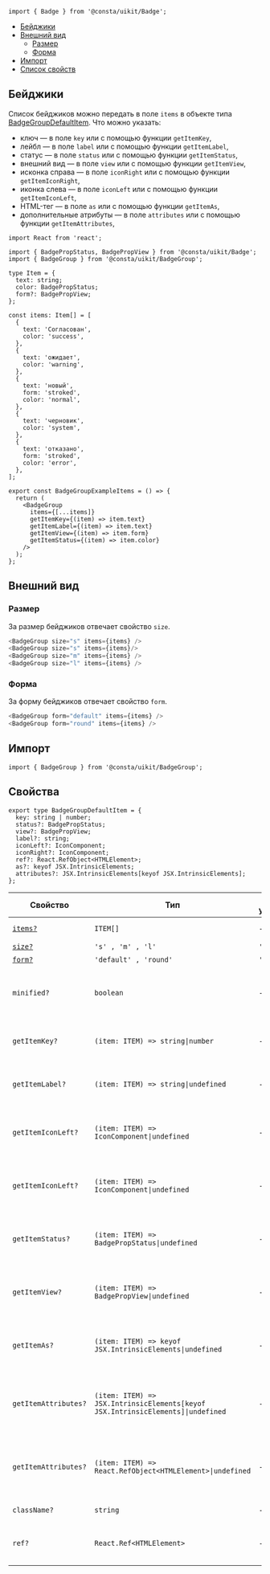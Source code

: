 
```tsx
import { Badge } from '@consta/uikit/Badge';
```

<MdxMenu>

- [Бейджики](#бейджики)
- [Внешний вид](#внешний-вид)
  - [Размер](#размер)
  - [Форма](#форма)
- [Импорт](#импорт)
- [Список свойств](#свойства)

</MdxMenu>

## Бейджики

Список бейджиков можно передать в поле `items` в объекте типа [BadgeGroupDefaultItem](#свойства). Что можно указать:

- ключ — в поле `key` или с помощью функции `getItemKey`,
- лейбл — в поле `label` или с помощью функции `getItemLabel`,
- статус — в поле `status` или с помощью функции `getItemStatus`,
- внешний вид — в поле `view` или с помощью функции `getItemView`,
- исконка справа — в поле `iconRight` или с помощью функции `getItemIconRight`,
- иконка слева — в поле `iconLeft` или с помощью функции `getItemIconLeft`,
- HTML-тег — в поле `as` или с помощью функции `getItemAs`,
- дополнительные атрибуты — в поле `attributes` или с помощью функции `getItemAttributes`,

```tsx
import React from 'react';

import { BadgePropStatus, BadgePropView } from '@consta/uikit/Badge';
import { BadgeGroup } from '@consta/uikit/BadgeGroup';

type Item = {
  text: string;
  color: BadgePropStatus;
  form?: BadgePropView;
};

const items: Item[] = [
  {
    text: 'Согласован',
    color: 'success',
  },
  {
    text: 'ожидает',
    color: 'warning',
  },
  {
    text: 'новый',
    form: 'stroked',
    color: 'normal',
  },
  {
    text: 'черновик',
    color: 'system',
  },
  {
    text: 'отказано',
    form: 'stroked',
    color: 'error',
  },
];

export const BadgeGroupExampleItems = () => {
  return (
    <BadgeGroup
      items={[...items]}
      getItemKey={(item) => item.text}
      getItemLabel={(item) => item.text}
      getItemView={(item) => item.form}
      getItemStatus={(item) => item.color}
    />
  );
};
```

<BadgeGroupExampleItems />

## Внешний вид

### Размер

За размер бейджиков отвечает свойство `size`.

```ts
<BadgeGroup size="s" items={items} />
<BadgeGroup size="s" items={items}/>
<BadgeGroup size="m" items={items} />
<BadgeGroup size="l" items={items} />
```

<BadgeGroupExampleSize />

### Форма

За форму бейджиков отвечает свойство `form`.

```ts
<BadgeGroup form="default" items={items} />
<BadgeGroup form="round" items={items} />
```

<BadgeGroupExampleForm />

## Импорт

```tsx
import { BadgeGroup } from '@consta/uikit/BadgeGroup';
```

## Свойства

```tsx
export type BadgeGroupDefaultItem = {
  key: string | number;
  status?: BadgePropStatus;
  view?: BadgePropView;
  label?: string;
  iconLeft?: IconComponent;
  iconRight?: IconComponent;
  ref?: React.RefObject<HTMLElement>;
  as?: keyof JSX.IntrinsicElements;
  attributes?: JSX.IntrinsicElements[keyof JSX.IntrinsicElements];
};
```

| Свойство              | Тип                                                                                                | По умолчанию | Описание                                                     |
| --------------------- | -------------------------------------------------------------------------------------------------- | ------------ | ------------------------------------------------------------ |
| [`items?`](#бейджики) | `ITEM[]`                                                                                           | -            | Список бейджиков                                             |
| [`size?`](#размер)    | `'s' , 'm' , 'l'`                                                                                  | `'m'`        | Размер                                                       |
| [`form?`](#форма)     | `'default' , 'round'`                                                                              | `'default'`  | Форма                                                        |
| `minified?`           | `boolean`                                                                                          | -            | Отвечает за отрисовку бейджика без надписи, в виде точки     |
| `getItemKey?`         | `(item: ITEM) => string`<code>&#124;</code>`number`                                                | -            | Результат функции используется в качестве ключа              |
| `getItemLabel?`       | `(item: ITEM) => string`<code>&#124;</code>`undefined`                                             | -            | Результат функции используется в качестве лейбла             |
| `getItemIconLeft?`    | `(item: ITEM) => IconComponent`<code>&#124;</code>`undefined`                                      | -            | Результат функции используется в качестве иконки слева       |
| `getItemIconLeft?`    | `(item: ITEM) => IconComponent`<code>&#124;</code>`undefined`                                      | -            | Результат функции используется в качестве иконки справа      |
| `getItemStatus?`      | `(item: ITEM) => BadgePropStatus`<code>&#124;</code>`undefined`                                    | -            | Результат функции используется для статуса бейджика          |
| `getItemView?`        | `(item: ITEM) => BadgePropView`<code>&#124;</code>`undefined`                                      | -            | Результат функции используется внешнего вида бейджика        |
| `getItemAs?`          | `(item: ITEM) => keyof JSX.IntrinsicElements`<code>&#124;</code>`undefined`                        | -            | Результат функции используется в качестве HTML-тега бейджика |
| `getItemAttributes?`  | `(item: ITEM) => JSX.IntrinsicElements[keyof JSX.IntrinsicElements]`<code>&#124;</code>`undefined` | -            | Результат функции используется в HTML-атрибутов бейджика     |
| `getItemAttributes?`  | `(item: ITEM) => React.RefObject<HTMLElement>`<code>&#124;</code>`undefined`                       | -            | Результат функции используется в HTML-атрибутов бейджика     |
| `className?`          | `string`                                                                                           | -            | Дополнительный CSS-класс (mix)                               |
| `ref?`                | `React.Ref<HTMLElement>`                                                                           | -            | Ссылка на корневой DOM-элемент компонента                    |
